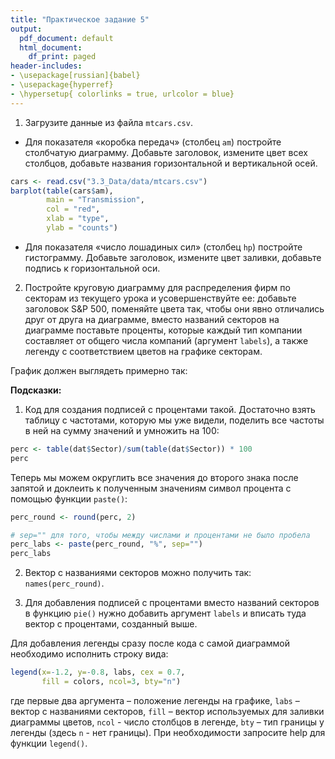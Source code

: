 ```yaml
---
title: "Практическое задание 5"
output:
  pdf_document: default
  html_document:
    df_print: paged
header-includes:
- \usepackage[russian]{babel}
- \usepackage{hyperref}
- \hypersetup{ colorlinks = true, urlcolor = blue}
---
```


1. Загрузите данные из файла `mtcars.csv`.

* Для показателя «коробка передач» (столбец `am`) постройте столбчатую диаграмму. Добавьте заголовок, измените цвет всех столбцов, добавьте названия горизонтальной и вертикальной осей.
```r
cars <- read.csv("3.3_Data/data/mtcars.csv")
barplot(table(cars$am),
        main = "Transmission",
        col = "red",
        xlab = "type",
        ylab = "counts")
```


* Для показателя «число лошадиных сил» (столбец `hp`) постройте гистограмму. Добавьте заголовок, измените цвет заливки, добавьте подпись к горизонтальной оси.

2. Постройте круговую диаграмму для распределения фирм по секторам из текущего урока и усовершенствуйте ее: добавьте заголовок S&P 500, поменяйте цвета так, чтобы они явно отличались друг от друга на диаграмме, вместо названий секторов на диаграмме поставьте проценты, которые каждый тип компании составляет от общего числа компаний (аргумент `labels`), а также легенду с соответствием цветов на графике секторам. 

График должен выглядеть примерно так: 

\begin{figure}[ht!]
\includegraphics{pie.png}
\end{figure}

**Подсказки:** 

1. Код для создания подписей с процентами такой. Достаточно взять таблицу с частотами, которую мы уже видели, поделить все частоты в ней на сумму значений и умножить на 100:

```r
perc <- table(dat$Sector)/sum(table(dat$Sector)) * 100
perc
```

Теперь мы можем округлить все значения до второго знака после запятой и доклеить к полученным значениям символ процента с помощью функции `paste()`:

```r
perc_round <- round(perc, 2)

# sep="" для того, чтобы между числами и процентами не было пробела
perc_labs <- paste(perc_round, "%", sep="")
perc_labs
```

2. Вектор с названиями секторов можно получить так: `names(perc_round)`.

3. Для добавления подписей с процентами вместо названий секторов в функцию `pie()` нужно добавить аргумент `labels` и вписать туда вектор с процентами, созданный выше. 

Для добавления легенды сразу после кода с самой диаграммой необходимо исполнить строку вида:

```r
legend(x=-1.2, y=-0.8, labs, cex = 0.7, 
       fill = colors, ncol=3, bty="n")
```

где первые два аргумента – положение легенды на графике, `labs` – вектор с названиями секторов, `fill` – вектор используемых для заливки диаграммы цветов, `ncol` - число столбцов в легенде, `bty` – тип границы у легенды (здесь `n` - нет границы). При необходимости запросите help для функции `legend()`.

